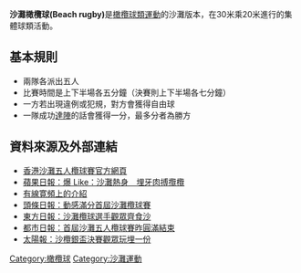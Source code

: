 '''沙灘橄欖球(Beach rugby)'''是[[橄欖球類運動|橄欖球類運動]]的沙灘版本，在30米乘20米進行的集體球類活動。

==基本規則==
*兩隊各派出五人
*比賽時間是上下半場各五分鐘（決賽則上下半場各七分鐘）
*一方若出現違例或犯規，對方會獲得自由球
*一隊成功[[達陣_(橄欖球)|達陣]]的話會獲得一分，最多分者為勝方

==資料來源及外部連結==
{{Commonscat|Beach rugby}}
*[http://www.hkbeach5s.com/ 香港沙灘五人欖球賽官方網頁]{{Wayback|url=http://www.hkbeach5s.com/ |date=20110313023429 }}
*[http://hk.apple.nextmedia.com/template/apple_sub/art_main.php?iss_id=20110321&sec_id=12187379&subsec=14969145&art_id=15092750 蘋果日報：爆 Like：沙灘熱身　埋牙肉搏攬欖]
*[http://sports.i-cable.com/sports_local/videoPlay.php?video_id=2161 有線寛頻上的介紹]{{Dead link|date=2020年2月 |bot=InternetArchiveBot |fix-attempted=yes }}
*[http://news.hkheadline.com/dailynews/content_su/2011/03/18/142457.asp 頭條日報：動感滿分首屆沙灘欖球賽]
*[http://orientaldaily.on.cc/cnt/sport/20110321/00286_005.html 東方日報：沙灘欖球選手觀眾齊食沙]{{Wayback|url=http://orientaldaily.on.cc/cnt/sport/20110321/00286_005.html |date=20110515044833 }}
*[http://www.metrohk.com.hk/index.php?cmd=detail&id=157453 都市日報：首屆沙灘五人欖球賽昨圓滿結束]{{Wayback|url=http://www.metrohk.com.hk/index.php?cmd=detail&id=157453 |date=20160304194616 }}
*[http://the-sun.on.cc/cnt/sport/20110321/00514_013.html 太陽報：沙欖銀盃決賽觀眾玩埋一份]{{Wayback|url=http://the-sun.on.cc/cnt/sport/20110321/00514_013.html |date=20160305004950 }}


[[Category:橄欖球|Category:橄欖球]]
[[Category:沙灘運動|Category:沙灘運動]]